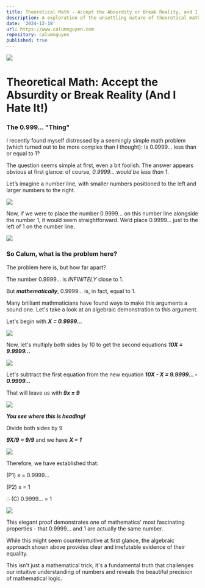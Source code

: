 ```yaml
---
title: Theoretical Math - Accept the Absurdity or Break Reality, and I Hate It
description: A exploration of the unsettling nature of theoretical mathematics, where logic bends, reality warps, and acceptance feels like surrender. Some mathematical truths defy intuition, forcing us to embrace concepts that challenge our deepest understanding, and I absolutely hate it.
date: '2024-12-18'
url: https://www.calumnguyen.com
repository: calumnguyen
published: true
---
```


[![](https://i.ibb.co/qrx5Yyk/Website-1.gif)](https://calumnguyen.vercel.app)

# Theoretical Math: Accept the Absurdity or Break Reality (And I Hate It!)

### The 0.999... "Thing"

I recently found myself distressed by a seemingly simple math problem (which turned out to be more complex than I thought): Is 0.9999... less than or equal to 1?

The question seems simple at first, even a bit foolish. The answer appears obvious at first glance: of course, _0.9999... would be less than 1_.

Let’s imagine a number line, with smaller numbers positioned to the left and larger numbers to the right.

[![](https://i.ibb.co/3YSnXQ8/Website.gif)](https://calumnguyen.vercel.app)

Now, if we were to place the number 0.9999... on this number line alongside the number 1, it would seem straightforward. We’d place 0.9999... just to the left of 1 on the number line.

[![](https://i.ibb.co/9pmBstP/Website-1.gif)](https://calumnguyen.vercel.app)

### So Calum, what is the problem here?

The problem here is, but how far apart?

The number 0.9999... is _INFINITELY_ close to 1.

But ***mathematically***, 0.9999... is, in fact, equal to 1.

Many brilliant mathmaticians have found ways to make this arguments a sound one. Let's take a look at an algebraic demonstration to this argument.

Let's begin with ***X = 0.9999...***

[![](https://i.ibb.co/bd6FxHT/Website-2.gif)](https://calumnguyen.vercel.app)

Now, let's multiply both sides by 10 to get the second equations ***10X = 9.9999...***

[![](https://i.ibb.co/PhCtj79/Website-3.gif)](https://calumnguyen.vercel.app)

Let's subtract the first equation from the new equation ***10X - X = 9.9999... - 0.9999...***

That will leave us with ***9x = 9***

[![](https://i.ibb.co/xF2fRQD/Website-4.gif)](https://calumnguyen.vercel.app)

***You see where this is heading!***

Divide both sides by 9 

***9X/9 = 9/9*** and we have ***X = 1***

[![](https://i.ibb.co/37Zzmg9/Website-5.gif)](https://calumnguyen.vercel.app)

Therefore, we have established that:

(P1) x = 0.9999...

(P2) x = 1

∴ (C) 0.9999... = 1

[![](https://i.ibb.co/Wg11vRy/Website-6.gif)](https://calumnguyen.vercel.app)

This elegant proof demonstrates one of mathematics' most fascinating properties - that 0.9999... and 1 are actually the same number. 

While this might seem counterintuitive at first glance, the algebraic approach shown above provides clear and irrefutable evidence of their equality. 

This isn't just a mathematical trick; it's a fundamental truth that challenges our intuitive understanding of numbers and reveals the beautiful precision of mathematical logic.
